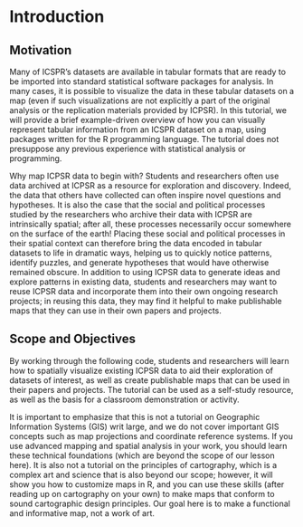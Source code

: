 # Introduction

## Motivation 

Many of ICSPR's datasets are available in tabular formats that are ready to be imported into standard statistical software packages for analysis. In many cases, it is possible to visualize the data in these tabular datasets on a map (even if such visualizations are not explicitly a part of the original analysis or the replication materials provided by ICPSR). In this tutorial, we will provide a brief example-driven overview of how you can visually represent tabular information from an ICSPR dataset on a map, using packages written for the R programming language. The tutorial does not presuppose any previous experience with statistical analysis or programming. 

Why map ICPSR data to begin with? Students and researchers often use data archived at ICPSR as a resource for exploration and discovery. Indeed, the data that others have collected can often inspire novel questions and hypotheses. It is also the case that the social and political processes studied by the researchers who archive their data with ICPSR are intrinsically spatial; after all, these processes necessarily occur somewhere on the surface of the earth! Placing these social and political processes in their spatial context can therefore bring the data encoded in tabular datasets to life in dramatic ways, helping us to quickly notice patterns, identify puzzles, and generate hypotheses that would have otherwise remained obscure. In addition to using ICPSR data to generate ideas and explore patterns in existing data, students and researchers may want to reuse ICPSR data and incorporate them into their own ongoing research projects; in reusing this data, they may find it helpful to make publishable maps that they can use in their own papers and projects. 

## Scope and Objectives 

By working through the following code, students and researchers will learn how to spatially visualize existing ICPSR data to aid their exploration of datasets of interest, as well as create publishable maps that can be used in their papers and projects. The  tutorial can be used as a self-study resource, as well as the basis for a classroom demonstration or activity. 

It is important to emphasize that this is not a tutorial on Geographic Information Systems (GIS) writ large, and we do not cover important GIS concepts such as map projections and coordinate reference systems. If you use advanced mapping and spatial analysis in your work, you should learn these technical foundations (which are beyond the scope of our lesson here). It is also not a tutorial on the principles of cartography, which is a complex art and science that is also beyond our scope; however, it will show you how to customize maps in R, and you can use these skills (after reading up on cartography on your own) to make maps that conform to sound cartographic design principles. Our goal here is to make a functional and informative map, not a work of art. 

